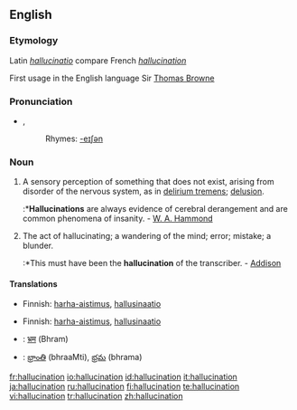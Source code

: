 ==English==

===Etymology===
Latin ''[[hallucinatio]]'' compare French ''[[hallucination]]''

First usage in the English language  Sir [[Thomas Browne]]

===Pronunciation===
*{{IPA|/həˌluːsəˈneɪʃən/}}, {{SAMPA|/h@%lu:s@"neIS@n/}}
*:Rhymes: [[Rhymes:English:-eɪʃǝn|-eɪʃǝn]]

===Noun===
{{en-noun}}

# A sensory perception of something that does not exist, arising from disorder of the nervous system, as in [[delirium tremens]]; [[delusion]].
#:*'''Hallucinations''' are always evidence of cerebral derangement and are common phenomena of insanity. - [[W. A. Hammond]]
# The act of hallucinating; a wandering of the mind; error; mistake; a blunder.
#:*This must have been the '''hallucination''' of the transcriber. - [[Addison]]

====Translations====
{{trans-top|sensory perception of something that does not exist}}
*Finnish: [[harha-aistimus]], [[hallusinaatio]]
{{trans-mid}}
{{trans-bottom}}

{{trans-top|act of hallucinating}}
*Finnish: [[harha-aistimus]], [[hallusinaatio]]
{{trans-mid}}
{{trans-bottom}}

{{ttbc-top}}
*{{ttbc|Hindi}}: [[भ्रम]] (Bhram)
*{{ttbc|Telugu}}: [[భ్రాంతి]] (bhraaMti), [[భ్రమ]] (bhrama)
{{trans-bottom}}

[[fr:hallucination]]
[[io:hallucination]]
[[id:hallucination]]
[[it:hallucination]]
[[ja:hallucination]]
[[ru:hallucination]]
[[fi:hallucination]]
[[te:hallucination]]
[[vi:hallucination]]
[[tr:hallucination]]
[[zh:hallucination]]